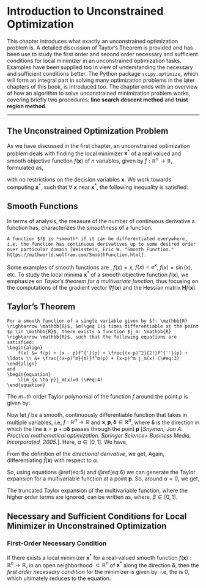 # Introduction to Unconstrained Optimization

This chapter introduces what exactly an unconstrained optimization problem is. A detailed discussion of Taylor's Theorem is provided and has been use to study the first order and second order necessary and sufficient conditions for local minimizer in an unconstrained optimization tasks. Examples have been supplied too in view of understanding the necessary and sufficient conditions better. The Python package `scipy.optimize`, which will form an integral part in solving many optimization problems in the later chapters of this book, is introduced too. The chapter ends with an overview of how an algorithm to solve unconstrained minimization problem works, covering briefly two procedures: **line search descent method** and **trust region method**.

---

## The Unconstrained Optimization Problem

As we have discussed in the first chapter, an unconstrained optimization problem deals with finding the local minimizer $\mathbf{x}^*$ of a real valued and smooth objective function $f(\mathbf{x})$ of $n$ variables, given by $f: \mathbb{R}^n \rightarrow \mathbb{R}$, formulated as,

\begin{equation}
    \underset{\mathbf{x} \in \mathbb{R}^n}{\min f(\mathbf{x})} (\#eq:1)
\end{equation}
with no restrictions on the decision variables $\mathbf{x}$. We work towards computing $\mathbf{x}^*$, such that $\forall\ \mathbf{x}$ near $\mathbf{x}^*$, the following inequality is satisfied:
\begin{equation}
    f(\mathbf{x}^*) \leq f(\mathbf{x}) (\#eq:2)
\end{equation}

## Smooth Functions

In terms of analysis, the measure of the number of continuous derivative a function has, characterizes the *smoothness* of a function.

```definition
A function $f$ is *smooth* if it can be differentiated everywhere, i.e, the function has continuous derivatives up to some desired order over particular domain [Weisstein, Eric W. "Smooth Function." https://mathworld.wolfram.com/SmoothFunction.html].
```

Some examples of smooth functions are , $f(x) = x$, $f(x)=e^x$, $f(x)=\sin(x)$, etc. To study the local minima $\mathbf{x}^*$ of a smooth objective function $f(\mathbf{x})$, we emphasize on *Taylor's theorem for a multivariate function*, thus  focusing on the computations of the gradient vector $\nabla f(\mathbf{x})$ and the Hessian matrix $\mathbf{H} f(\mathbf{x})$.

## Taylor's Theorem

```theorem
For a smooth function of a single variable given by $f: \mathbb{R} \rightarrow \mathbb{R}$, $m(\geq 1)$ times differentiable at the point $p \in \mathbb{R}$, there exists a function $j_m: \mathbb{R} \rightarrow \mathbb{R}$, such that the following equations are satisfied:
\begin{align}
    f(x) &= f(p) + (x - p)f^{'}(p) + \frac{(x-p)^2}{2!}f^{''}(p) + \ldots \\ &+ \frac{(x-p)^m}{m!}f^m(p) + (x-p)^m j_m(x) (\#eq:3)
\end{align}
and 
\begin{equation}
    \lim_{x \to p}j_m(x)=0 (\#eq:4)
\end{equation}
```

The $m-$th order Taylor polynomial of the function $f$ around the point $p$ is given by:
\begin{align}
    P_m(x)&=f(p) + (x - p)f^{'}(p) + \frac{(x-p)^2}{2!}f^{''}(p) + \ldots \\ &+ \frac{(x-p)^m}{m!}f^m(p) (\#eq:5)
\end{align}

Now let $f$ be a smooth, continuously differentiable function that takes in multiple variables, i.e, $f: \mathbb{R}^n \rightarrow \mathbb{R}$ and $\mathbf{x}, \mathbf{p}, \mathbf{\delta} \in \mathbb{R}^n$, where $\mathbf{\delta}$ is the direction in which the line $\mathbf{x} = \mathbf{p}+\alpha \mathbf{\delta}$ passes through the point $\mathbf{p}$ [*Snyman, Jan A. Practical mathematical optimization. Springer Science+ Business Media, Incorporated, 2005.*]. Here, $\alpha \in [0,1]$. We have,
\begin{equation}
    f(\mathbf{x}) = f(\mathbf{p} + \alpha \mathbf{\delta}) (\#eq:6)
\end{equation}

From the definition of the *directional derivative*, we get,
\begin{equation}
    \frac{df(\mathbf{x})}{d\alpha}|\mathbf{\delta} = \nabla^T f(\mathbf{x})\mathbf{\delta}=\hat{f}(\mathbf{x}) (\#eq:7)
\end{equation}
Again, differentiating $\hat{f}(\mathbf{x})$ with respect to $\alpha$.

\begin{equation}
    \frac{d \hat{f}(\mathbf{x})}{d \alpha}|\mathbf{\delta} = \frac{d^2 f(\mathbf{x})}{d \alpha^2}=\nabla^T\hat{f}(\mathbf{x})\mathbf{\delta}=\mathbf{\delta}^T\mathbf{H}f(\mathbf{x})\mathbf{\delta} (\#eq:8)
\end{equation}

So, using equations \@ref(eq:5) and \@ref(eq:6) we can generate the Taylor expansion for a multivariable function at a point $\mathbf{p}$. So, around $\alpha = 0$, we get,
\begin{equation}
    f(\mathbf{x}) = f(\mathbf{p}+\alpha \mathbf{\delta}) = f(\mathbf{p}) + \nabla^Tf(\mathbf{p})\alpha \mathbf{\delta} + \frac{1}{2}\alpha \mathbf{\delta}^T\mathbf{H} f(\mathbf{p})\alpha \mathbf{\delta} + \ldots (\#eq:9)
\end{equation}

The truncated Taylor expansion of the multivariable function, where the higher order terms are ignored, can be written as,
\begin{equation}
    f(\mathbf{x}) = f(\mathbf{p}+\alpha \mathbf{\delta}) = f(\mathbf{p}) + \nabla^Tf(\mathbf{p})\alpha \mathbf{\delta} + \frac{1}{2}\alpha \mathbf{\delta}^T\mathbf{H} f(\mathbf{p}+\beta\mathbf{\delta})\alpha \mathbf{\delta} (\#eq:10) 
\end{equation}
where, $\beta \in [0,1]$.

## Necessary and Sufficient Conditions for Local Minimizer in Unconstrained Optimization

### First-Order Necessary Condition

If there exists a local minimizer $\mathbf{x}^*$ for a real-valued smooth function $f(\mathbf{x}): \mathbb{R}^n \rightarrow \mathbb{R}$, in an open neighborhood $\subset \mathbb{R}^n$ of $\mathbf{x}^*$ along the direction $\mathbf{\delta}$, then the *first order necessary condition* for the minimizer is given by:
\begin{equation}
    \nabla^Tf(\mathbf{x}^*)\mathbf{\delta}=0\ \forall\ \mathbf{\delta} \neq 0 (\#eq:11)
\end{equation}
i.e, the \textit{directional derivative} is $0$, which ultimately reduces to the equation:
\begin{equation}
    \nabla f(\mathbf{x}^*)=0 (\#eq:12)
\end{equation}
